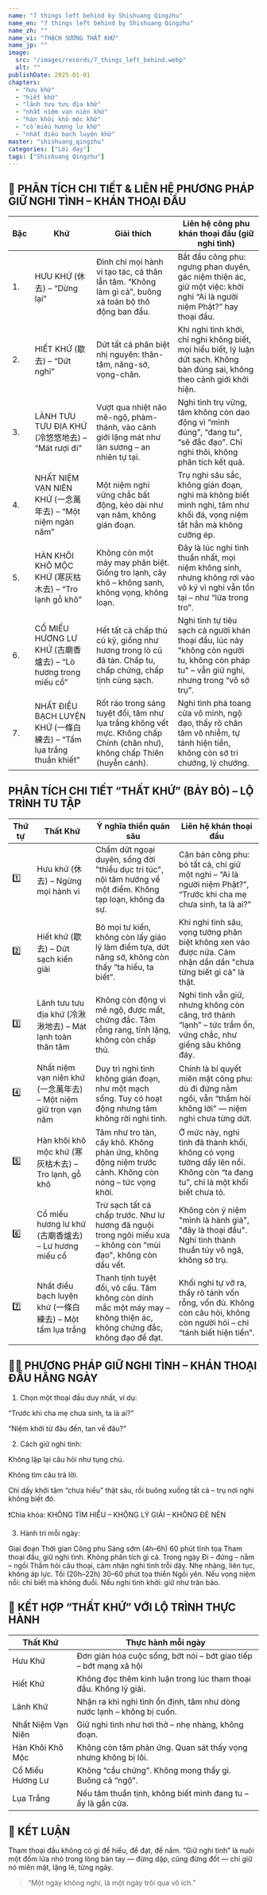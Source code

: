 ```yaml
---
name: "7 things left behind by Shishuang Qingzhu"
name_en: "7 things left behind by Shishuang Qingzhu"
name_zh: ""
name_vi: "THẠCH SƯƠNG THẤT KHỨ"
name_jp: ""
image:
  src: "/images/records/7_things_left_behind.webp"
  alt: ""
publishDate: 2025-01-01
chapters:
  - "hưu khứ"
  - "hiết khứ"
  - "lãnh tưu tưu địa khứ"
  - "nhất niệm vạn niên khứ"
  - "hàn khôi khô mộc khứ"
  - "cổ miếu hương lư khứ"
  - "nhất điều bạch luyện khứ"
master: "shishuang_qingzhu"
categories: ["Lời dạy"]
tags: ["Shishuang Qingzhu"]
---
```


## 🧭 PHÂN TÍCH CHI TIẾT & LIÊN HỆ PHƯƠNG PHÁP GIỮ NGHI TÌNH – KHÁN THOẠI ĐẦU

| **Bậc** | **Khứ**                                                               | **Giải thích**                                                                                                                 | **Liên hệ công phu khán thoại đầu (giữ nghi tình)**                                                                                          |
|-----|---------------------------------------------------------------------|----------------------------------------------------------------------------------------------------------------------------|------------------------------------------------------------------------------------------------------------------------------------------|
| 1.  | HƯU KHỨ (休去) – “Dừng lại”                                         | Đình chỉ mọi hành vi tạo tác, cả thân lẫn tâm. “Không làm gì cả”, buông xả toàn bộ thô động ban đầu.                       | Bắt đầu công phu: ngưng phan duyên, gác niệm thiện ác, giữ một việc: khởi nghi “Ai là người niệm Phật?” hay thoại đầu.                   |
| 2.  | HIẾT KHỨ (歇去) – “Dứt nghỉ”                                        | Dứt tất cả phân biệt nhị nguyên: thân-tâm, năng-sở, vọng-chân.                                                             | Khi nghi tình khởi, chỉ nghi không biết, mọi hiểu biết, lý luận dứt sạch. Không bàn đúng sai, không theo cảnh giới khởi hiện.            |
| 3.  | LÃNH TƯU TƯU ĐỊA KHỨ (冷悠悠地去) – “Mát rượi đi”                   | Vượt qua nhiệt não mê-ngộ, phàm-thánh, vào cảnh giới lặng mát như làn sương – an nhiên tự tại.                             | Nghi tình trụ vững, tâm không còn dao động vì “mình đúng”, “đang tu”, “sẽ đắc đạo”. Chỉ nghi thôi, không phân tích kết quả.              |
| 4.  | NHẤT NIỆM VẠN NIÊN KHỨ (一念萬年去) – “Một niệm ngàn năm”           | Một niệm nghi vững chắc bất động, kéo dài như vạn năm, không gián đoạn.                                                    | Trụ nghi sâu sắc, không gián đoạn, nghi mà không biết mình nghi, tâm như khối đá, vọng niệm tắt hẳn mà không cưỡng ép.                   |
| 5.  | HÀN KHÔI KHÔ MỘC KHỨ (寒灰枯木去) – “Tro lạnh gỗ khô”               | Không còn một mảy may phân biệt. Giống tro lạnh, cây khô – không sanh, không vọng, không loạn.                             | Đây là lúc nghi tình thuần nhất, mọi niệm không sinh, nhưng không rơi vào vô ký vì nghi vẫn tồn tại – như “lửa trong tro”.               |
| 6.  | CỔ MIẾU HƯƠNG LƯ KHỨ (古廟香爐去) – “Lò hương trong miếu cổ”        | Hết tất cả chấp thủ cũ kỹ, giống như hương trong lò cũ đã tàn. Chấp tu, chấp chứng, chấp tịnh cũng sạch.                   | Nghi tình tự tiêu sạch cả người khán thoại đầu, lúc này "không còn người tu, không còn pháp tu" – vẫn giữ nghi, nhưng trong “vô sở trụ”. |
| 7.  | NHẤT ĐIỀU BẠCH LUYỆN KHỨ (一條白練去) – “Tấm lụa trắng thuần khiết” | Rốt ráo trong sáng tuyệt đối, tâm như lụa trắng không vết mực. Không chấp Chính (chân như), không chấp Thiên (huyễn cảnh). | Nghi tình phá toang cửa vô minh, ngộ đạo, thấy rõ chân tâm vô nhiễm, tự tánh hiện tiền, không còn sở tri chướng, lý chướng.              |

## PHÂN TÍCH CHI TIẾT “THẤT KHỨ” (BẢY BỎ) – LỘ TRÌNH TU TẬP

| **Thứ tự** | **Thất Khứ**                                                    | **Ý nghĩa thiền quán sâu**                                                                                            | **Liên hệ khán thoại đầu**                                                                                                 |
|------------|-----------------------------------------------------------------|-----------------------------------------------------------------------------------------------------------------------|----------------------------------------------------------------------------------------------------------------------------|
| 1️⃣          | Hưu khứ (休去) – Ngừng mọi hành vi                              | Chấm dứt ngoại duyên, sống đời "thiểu dục tri túc", nội tâm hướng về một điểm. Không tạp loạn, không đa sự.           | Căn bản công phu: bỏ tất cả, chỉ giữ một nghi – “Ai là người niệm Phật?”, “Trước khi cha mẹ chưa sinh, ta là ai?”          |
| 2️⃣          | Hiết khứ (歇去) – Dứt sạch kiến giải                            | Bỏ mọi tư kiến, không còn lấy giáo lý làm điểm tựa, dứt năng sở, không còn thấy “ta hiểu, ta biết”.                   | Khi nghi tình sâu, vọng tưởng phân biệt không xen vào được nữa. Cảm nhận dần dần "chưa từng biết gì cả" là thật.           |
| 3️⃣          | Lãnh tưu tưu địa khứ (冷湫湫地去) – Mát lạnh toàn thân tâm      | Không còn động vì mê ngộ, được mất, chứng đắc. Tâm rỗng rang, tĩnh lặng, không còn chấp thủ.                          | Nghi tình vẫn giữ, nhưng không còn căng, trở thành “lạnh” – tức trầm ổn, vững chắc, như giếng sâu không đáy.               |
| 4️⃣          | Nhất niệm vạn niên khứ (一念萬年去) – Một niệm giữ trọn vạn năm | Duy trì nghi tình không gián đoạn, như một mạch sống. Tuy có hoạt động nhưng tâm không rời nghi tình.                 | Chính là bí quyết miên mật công phu: dù đi đứng nằm ngồi, vẫn “thầm hỏi không lời” — niệm nghi chưa từng dứt.              |
| 5️⃣          | Hàn khôi khô mộc khứ (寒灰枯木去) – Tro lạnh, gỗ khô            | Tâm như tro tàn, cây khô. Không phản ứng, không động niệm trước cảnh. Không còn nóng – tức vọng khởi.                 | Ở mức này, nghi tình đã thành khối, không có vọng tưởng dấy lên nổi. Không còn “ta đang tu”, chỉ là một khối biết chưa tỏ. |
| 6️⃣          | Cổ miếu hương lư khứ (古廟香爐去) – Lư hương miếu cổ            | Trừ sạch tất cả chấp trước. Như lư hương đã nguội trong ngôi miếu xưa – không còn "mùi đạo", không còn dấu vết.       | Không còn ý niệm "mình là hành giả", "đây là thoại đầu". Nghi tình thành thuần túy vô ngã, không sở trụ.                   |
| 7️⃣          | Nhất điều bạch luyện khứ (一條白練去) – Một tấm lụa trắng       | Thanh tịnh tuyệt đối, vô cấu. Tâm không còn dính mắc một mảy may – không thiện ác, không chứng đắc, không đạo để đạt. | Khối nghi tự vỡ ra, thấy rõ tánh vốn rỗng, vốn đủ. Không còn câu hỏi, không còn người hỏi – chỉ “tánh biết hiện tiền”.     |

## 🧘‍♂️ PHƯƠNG PHÁP GIỮ NGHI TÌNH – KHÁN THOẠI ĐẦU HẰNG NGÀY

1. Chọn một thoại đầu duy nhất, ví dụ:

“Trước khi cha mẹ chưa sinh, ta là ai?”

“Niệm khởi từ đâu đến, tan về đâu?”

2. Cách giữ nghi tình:

Không lặp lại câu hỏi như tụng chú.

Không tìm câu trả lời.

Chỉ dấy khởi tâm “chưa hiểu” thật sâu, rồi buông xuống tất cả – trụ nơi nghi không biết đó.

❗Chìa khóa: KHÔNG TÌM HIỂU – KHÔNG LÝ GIẢI – KHÔNG ĐÈ NÉN

3. Hành trì mỗi ngày:

Giai đoạn	Thời gian	Công phu
Sáng sớm (4h–6h)	60 phút tĩnh tọa	Tham thoại đầu, giữ nghi tình. Không phân tích gì cả.
Trong ngày	Đi – đứng – nằm – ngồi	Thầm hỏi câu thoại, cảm nhận nghi tình trỗi dậy. Nhẹ nhàng, liên tục, không áp lực.
Tối (20h–22h)	30–60 phút tọa thiền	Ngồi yên. Nếu vọng niệm nổi: chỉ biết mà không đuổi. Nếu nghi tình khởi: giữ như trân bảo.

## 🔄 KẾT HỢP “THẤT KHỨ” VỚI LỘ TRÌNH THỰC HÀNH

| **Thất Khứ**       | **Thực hành mỗi ngày**                                                 |
|--------------------|------------------------------------------------------------------------|
| Hưu Khứ            | Đơn giản hóa cuộc sống, bớt nói – bớt giao tiếp – bớt mạng xã hội      |
| Hiết Khứ           | Không đọc thêm kinh luận trong lúc tham thoại đầu. Không lý giải.      |
| Lãnh Khứ           | Nhận ra khi nghi tình ổn định, tâm như dòng nước lạnh – không bị cuốn. |
| Nhất Niệm Vạn Niên | Giữ nghi tình như hơi thở – nhẹ nhàng, không đoạn.                     |
| Hàn Khôi Khô Mộc   | Không còn tâm phản ứng. Quan sát thấy vọng nhưng không bị lôi.         |
| Cổ Miếu Hương Lư   | Không “cầu chứng”. Không mong thấy gì. Buông cả “ngộ”.                 |
| Lụa Trắng          | Nếu tâm thuần tịnh, không biết mình đang tu – ấy là gần cửa.           |

## 🎯 KẾT LUẬN

Tham thoại đầu không có gì để hiểu, để đạt, để nắm.
“Giữ nghi tình” là nuôi một đốm lửa nhỏ trong lòng bàn tay — đừng dập, cũng đừng đốt — chỉ giữ nó miên mật, lặng lẽ, từng ngày.

> “Một ngày không nghi, là một ngày trôi qua vô ích.”
